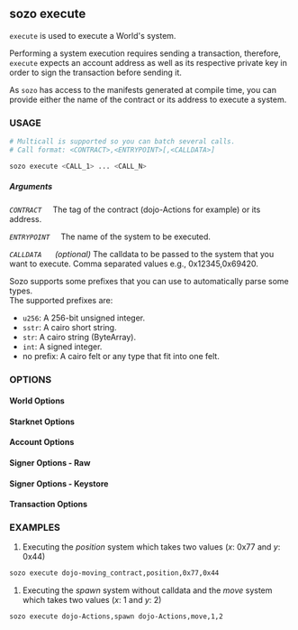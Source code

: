 
## sozo execute

`execute` is used to execute a World's system.

Performing a system execution requires sending a transaction, therefore, `execute` expects an account address as well as its respective private key in order to sign the transaction before sending it.

As `sozo` has access to the manifests generated at compile time, you can provide either the name of the contract or its address to execute a system.

### USAGE

```sh
# Multicall is supported so you can batch several calls.
# Call format: <CONTRACT>,<ENTRYPOINT>[,<CALLDATA>]

sozo execute <CALL_1> ... <CALL_N>
```

##### Arguments

_`CONTRACT`_
&nbsp;&nbsp;&nbsp;&nbsp;The tag of the contract (dojo-Actions for example) or its address.

_`ENTRYPOINT`_
&nbsp;&nbsp;&nbsp;&nbsp;The name of the system to be executed.

_`CALLDATA`_
&nbsp;&nbsp;&nbsp;&nbsp; _(optional)_ The calldata to be passed to the system that you want to execute. Comma separated values e.g., 0x12345,0x69420.

Sozo supports some prefixes that you can use to automatically parse some types.\
The supported prefixes are:
- `u256`: A 256-bit unsigned integer.
- `sstr`: A cairo short string.
- `str`: A cairo string (ByteArray).
- `int`: A signed integer.
- no prefix: A cairo felt or any type that fit into one felt.

### OPTIONS

#### World Options

<WorldOptions />

#### Starknet Options

<StarknetOptions />

#### Account Options

<AccountOptions />

#### Signer Options - Raw

<SignerOptionsRaw />

#### Signer Options - Keystore

<SignerOptionsKeystore />

#### Transaction Options

<TransactionOptions />

### EXAMPLES

1. Executing the _position_ system which takes two values (_x_: 0x77 and _y_: 0x44)

```sh
sozo execute dojo-moving_contract,position,0x77,0x44
```

1. Executing the _spawn_ system without calldata and the _move_ system which takes two values (_x_: 1 and _y_: 2)

```sh
sozo execute dojo-Actions,spawn dojo-Actions,move,1,2
```
